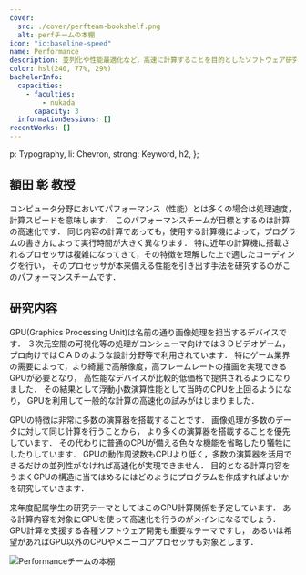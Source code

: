 ```yaml
---
cover:
  src: ./cover/perfteam-bookshelf.png
  alt: perfチームの本棚
icon: "ic:baseline-speed"
name: Performance
description: 並列化や性能最適化など，高速に計算することを目的としたソフトウェア研究を行っています
color: hsl(240, 77%, 29%)
bachelorInfo:
  capacities:
    - faculties:
        - nukada
      capacity: 3
  informationSessions: []
recentWorks: []
---
```



  p: Typography,
  li: Chevron,
  strong: Keyword,
  h2,
};

## 額田 彰 教授

コンピュータ分野においてパフォーマンス（性能）とは多くの場合は処理速度，計算スピードを意味します．
このパフォーマンスチームが目標とするのは計算の高速化です．
同じ内容の計算であっても，使用する計算機によって，プログラムの書き方によって実行時間が大きく異なります．
特に近年の計算機に搭載されるプロセッサは複雑になってきて，その特徴を理解した上で適したコーディングを行い，
そのプロセッサが本来備える性能を引き出す手法を研究するのがこのパフォーマンスチームです．

## 研究内容

GPU(Graphics Processing Unit)は名前の通り画像処理を担当するデバイスです．
３次元空間の可視化等の処理がコンシューマ向けでは３Ｄビデオゲーム，
プロ向けではＣＡＤのような設計分野等で利用されています．
特にゲーム業界の需要によって，より綺麗で高解像度，高フレームレートの描画を実現できるGPUが必要となり，
高性能なデバイスが比較的低価格で提供されるようになりました．
その結果として浮動小数演算性能として当時のCPUを上回るようになり，
GPUを利用して一般的な計算の高速化の試みがはじまりました．

GPUの特徴は非常に多数の演算器を搭載することです．
画像処理が多数のデータに対して同じ計算を行うことから，
より多くの演算器を搭載することを優先しています．
その代わりに普通のCPUが備える色々な機能を省略したり犠牲にしたりしています．
GPUの動作周波数もCPUより低く，多数の演算器を活用できるだけの並列性がなければ高速化が実現できません．
目的となる計算内容をうまくGPUの構造に当てはめるにはどのようにプログラムを作成すればよいかを研究していきます．

来年度配属学生の研究テーマとしてはこのGPU計算関係を予定しています．
ある計算内容を対象にGPUを使って高速化を行うのがメインになるでしょう．
GPU計算を支援する各種ソフトウェア開発も重要なテーマですし，
あるいは希望があればGPU以外のCPUやメニーコアプロセッサも対象とします．

<Image src={cover} alt="Performanceチームの本棚" />
